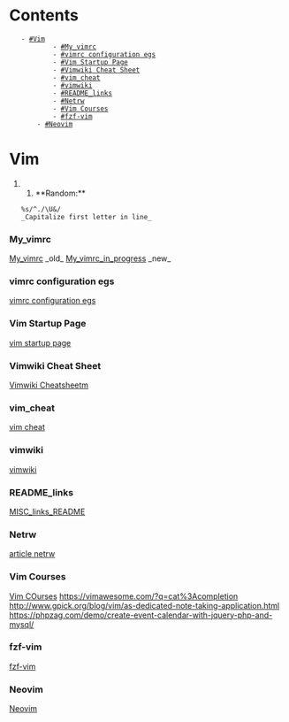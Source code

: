 = Contents =
    - [[#Vim]]
            - [[#My_vimrc]]
            - [[#vimrc configuration egs]]
            - [[#Vim Startup Page]]
            - [[#Vimwiki Cheat Sheet]]
            - [[#vim_cheat]]
            - [[#vimwiki]]
            - [[#README_links]]
            - [[#Netrw]]
            - [[#Vim Courses]]
            - [[#fzf-vim]]
        - [[#Neovim]]

=Vim=

### **Random:**
	%s/^./\U&/
	_Capitalize first letter in line_


=== My_vimrc ===
[[My_vimrc]] _old_
[[My_vimrc_in_progress]] _new_
=== vimrc configuration egs ===
[[vimrc configuration egs]]
===Vim Startup Page===
[[vim startup page]]
===Vimwiki Cheat Sheet===
[[Vimwiki Cheatsheetm]]
=== vim_cheat ===
[[vim cheat]]
=== vimwiki ===
[[vimwiki]]
=== README_links ===
[[MISC_links_README]]
=== Netrw ===
[[article netrw]]

===Vim Courses===
[[Vim COurses]]
https://vimawesome.com/?q=cat%3Acompletion
http://www.gpick.org/blog/vim/as-dedicated-note-taking-application.html
https://phpzag.com/demo/create-event-calendar-with-jquery-php-and-mysql/
=== fzf-vim ===
[[fzf-vim]]
===Neovim===
[[Neovim]]
